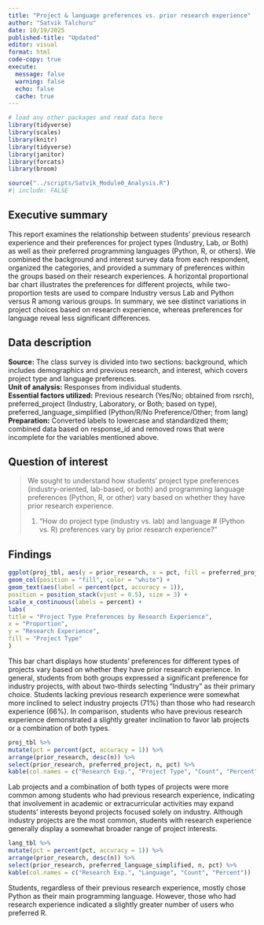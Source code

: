 ```yaml
---
title: "Project & language preferences vs. prior research experience"
author: "Satvik Talchuru"
date: 10/19/2025
published-title: "Updated"
editor: visual
format: html
code-copy: true
execute:
  message: false
  warning: false
  echo: false
  cache: true
---
```


```r
# load any other packages and read data here
library(tidyverse)
library(scales)
library(knitr)
library(tidyverse) 
library(janitor)    
library(forcats)   
library(broom) 
```

```r
source("../scripts/Satvik_Module0_Analysis.R")
#| include: FALSE
```

## Executive summary

This report examines the relationship between students' previous research experience and their preferences for project types (Industry, Lab, or Both) as well as their preferred programming languages (Python, R, or others). We combined the background and interest survey data from each respondent, organized the categories, and provided a summary of preferences within the groups based on their research experiences. A horizontal proportional bar chart illustrates the preferences for different projects, while two-proportion tests are used to compare Industry versus Lab and Python versus R among various groups. In summary, we see distinct variations in project choices based on research experience, whereas preferences for language reveal less significant differences.

## Data description

**Source:** The class survey is divided into two sections: background, which includes demographics and previous research, and interest, which covers project type and language preferences.\
**Unit of analysis:** Responses from individual students.\
**Essential factors utilized:** Previous research (Yes/No; obtained from rsrch), preferred_project (Industry, Laboratory, or Both; based on type), preferred_language_simplified (Python/R/No Preference/Other; from lang)\
**Preparation:** Converted labels to lowercase and standardized them; combined data based on response_id and removed rows that were incomplete for the variables mentioned above.

## Question of interest

> We sought to understand how students’ project type preferences (industry-oriented, lab-based, or both) and programming language preferences (Python, R, or other) vary based on whether they have prior research experience.
>
> 1.  "How do project type (industry vs. lab) and language \# (Python vs. R) preferences vary by prior research experience?"

## Findings

```r
ggplot(proj_tbl, aes(y = prior_research, x = pct, fill = preferred_project)) +
geom_col(position = "fill", color = "white") +
geom_text(aes(label = percent(pct, accuracy = 1)),
position = position_stack(vjust = 0.5), size = 3) +
scale_x_continuous(labels = percent) +
labs(
title = "Project Type Preferences by Research Experience",
x = "Proportion",
y = "Research Experience",
fill = "Project Type"
)
```

This bar chart displays how students' preferences for different types of projects vary based on whether they have prior research experience. In general, students from both groups expressed a significant preference for industry projects, with about two-thirds selecting “Industry” as their primary choice. Students lacking previous research experience were somewhat more inclined to select industry projects (71%) than those who had research experience (66%). In comparison, students who have previous research experience demonstrated a slightly greater inclination to favor lab projects or a combination of both types.

```r
proj_tbl %>%
mutate(pct = percent(pct, accuracy = 1)) %>%
arrange(prior_research, desc(n)) %>%
select(prior_research, preferred_project, n, pct) %>%
kable(col.names = c("Research Exp.", "Project Type", "Count", "Percent"))
```

Lab projects and a combination of both types of projects were more common among students who had previous research experience, indicating that involvement in academic or extracurricular activities may expand students' interests beyond projects focused solely on industry. Although industry projects are the most common, students with research experience generally display a somewhat broader range of project interests.

```r
lang_tbl %>%
mutate(pct = percent(pct, accuracy = 1)) %>%
arrange(prior_research, desc(n)) %>%
select(prior_research, preferred_language_simplified, n, pct) %>%
kable(col.names = c("Research Exp.", "Language", "Count", "Percent"))
```

Students, regardless of their previous research experience, mostly chose Python as their main programming language. However, those who had research experience indicated a slightly greater number of users who preferred R.
